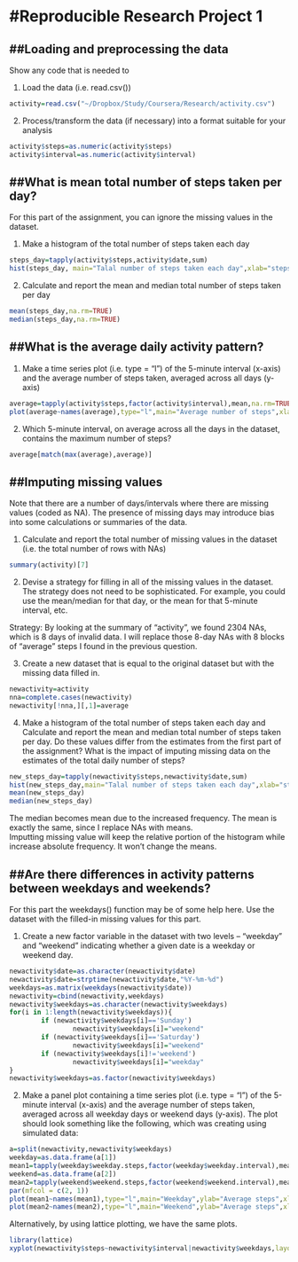 #Reproducible Research Project 1
===============================
##Loading and preprocessing the data  
----------------------------------
Show any code that is needed to  

1. Load the data (i.e. read.csv())  

```r
activity=read.csv("~/Dropbox/Study/Coursera/Research/activity.csv")
```

2. Process/transform the data (if necessary) into a format suitable for your analysis  

```r
activity$steps=as.numeric(activity$steps)
activity$interval=as.numeric(activity$interval)
```

##What is mean total number of steps taken per day?
-------------------------------------------------
For this part of the assignment, you can ignore the missing values in the dataset.  

1. Make a histogram of the total number of steps taken each day  

```r
steps_day=tapply(activity$steps,activity$date,sum)
hist(steps_day, main="Talal number of steps taken each day",xlab="steps per day")
```

2. Calculate and report the mean and median total number of steps taken per day  

```r
mean(steps_day,na.rm=TRUE)
median(steps_day,na.rm=TRUE)
```

##What is the average daily activity pattern?
-------------------------------------------
1. Make a time series plot (i.e. type = "l") of the 5-minute interval (x-axis) and the average number of steps taken, averaged across all days (y-axis)  

```r
average=tapply(activity$steps,factor(activity$interval),mean,na.rm=TRUE)
plot(average~names(average),type="l",main="Average number of steps",xlab="5-minute interval",ylab="average number of steps taken across all days")
```

2. Which 5-minute interval, on average across all the days in the dataset, contains the maximum number of steps?  

```r
average[match(max(average),average)]
```

##Imputing missing values
-----------------------
Note that there are a number of days/intervals where there are missing values (coded as NA). The presence of missing days may introduce bias into some calculations or summaries of the data.  

1. Calculate and report the total number of missing values in the dataset (i.e. the total number of rows with NAs)  

```r
summary(activity)[7]
```

2. Devise a strategy for filling in all of the missing values in the dataset. The strategy does not need to be sophisticated. For example, you could use the mean/median for that day, or the mean for that 5-minute interval, etc.  

Strategy: By looking at the summary of "activity", we found 2304 NAs, which is 8 days of invalid data. I will replace those 8-day NAs with 8 blocks of "average" steps I found in the previous question.

3. Create a new dataset that is equal to the original dataset but with the missing data filled in.  

```r
newactivity=activity
nna=complete.cases(newactivity)
newactivity[!nna,][,1]=average
```

4. Make a histogram of the total number of steps taken each day and Calculate and report the mean and median total number of steps taken per day. Do these values differ from the estimates from the first part of the assignment? What is the impact of imputing missing data on the estimates of the total daily number of steps?  

```r
new_steps_day=tapply(newactivity$steps,newactivity$date,sum)
hist(new_steps_day,main="Talal number of steps taken each day",xlab="steps per day")
mean(new_steps_day)
median(new_steps_day)
```

The median becomes mean due to the increased frequency. The mean is exactly the same, since I replace NAs with means.   
Imputting missing value will keep the relative portion of the histogram while increase absolute frequency. It won't change the means.

##Are there differences in activity patterns between weekdays and weekends?
----------------------------------------------------------------
For this part the weekdays() function may be of some help here. Use the dataset with the filled-in missing values for this part.

1. Create a new factor variable in the dataset with two levels – “weekday” and “weekend” indicating whether a given date is a weekday or weekend day.  

```r
newactivity$date=as.character(newactivity$date)
newactivity$date=strptime(newactivity$date,"%Y-%m-%d")
weekdays=as.matrix(weekdays(newactivity$date))
newactivity=cbind(newactivity,weekdays)
newactivity$weekdays=as.character(newactivity$weekdays)
for(i in 1:length(newactivity$weekdays)){
        if (newactivity$weekdays[i]=='Sunday') 
                newactivity$weekdays[i]="weekend"
        if (newactivity$weekdays[i]=='Saturday') 
                newactivity$weekdays[i]="weekend"
        if (newactivity$weekdays[i]!='weekend') 
                newactivity$weekdays[i]="weekday"
}
newactivity$weekdays=as.factor(newactivity$weekdays)
```

2. Make a panel plot containing a time series plot (i.e. type = "l") of the 5-minute interval (x-axis) and the average number of steps taken, averaged across all weekday days or weekend days (y-axis). The plot should look something like the following, which was creating using simulated data:  

```r
a=split(newactivity,newactivity$weekdays)
weekday=as.data.frame(a[1])
mean1=tapply(weekday$weekday.steps,factor(weekday$weekday.interval),mean)
weekend=as.data.frame(a[2])
mean2=tapply(weekend$weekend.steps,factor(weekend$weekend.interval),mean)
par(mfcol = c(2, 1))
plot(mean1~names(mean1),type="l",main="Weekday",ylab="Average steps",xlab="interval")
plot(mean2~names(mean2),type="l",main="Weekend",ylab="Average steps",xlab="interval")
```

Alternatively, by using lattice plotting, we have the same plots.

```r
library(lattice)
xyplot(newactivity$steps~newactivity$interval|newactivity$weekdays,layout=c(1,2),type="a")
```

